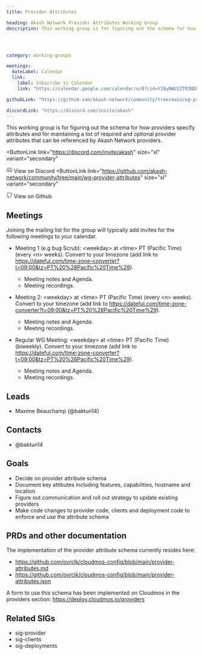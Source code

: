 ```yaml
---
title: Provider Attributes

heading: Akash Network Provider Attributes Working Group
description: This working group is for figuring out the schema for how providers specify attributes and for maintaining a list of required and optional provider attributes that can be referenced by Akash Network providers.




category: working-groups

meetings:
  dateLabel: Calendar
  link:
    label: Subscribe to Calendar
    link: "https://calendar.google.com/calendar/u/0?cid=Y18yNWU1ZTM3NDhlNGM0YWI3YTU1ZjQxZmJjNWViZWJjYzBhMDNiNDBmYjAyODc4NWYxNDE1OWJmYWViZWExMmUyQGdyb3VwLmNhbGVuZGFyLmdvb2dsZS5jb20"

githubLink: "https://github.com/akash-network/community/tree/main/wg-provider-attributes"

discordLink: "https://discord.com/invite/akash"
---
```




This working group is for figuring out the schema for how providers specify attributes and for maintaining a list of required and optional provider attributes that can be referenced by Akash Network providers.


<div class="flex flex-col lg:flex-row lg:items-center gap-6"  >


<ButtonLink 
link="https://discord.com/invite/akash"
  size="xl"
  variant="secondary"
>
<svg class="mr-1"   width="16" height="16" viewBox="0 0 16 16" fill="none" xmlns="http://www.w3.org/2000/svg"><path d="M3.66406 10.666C6.9974 12.3327 8.9974 12.3327 12.3307 10.666" stroke="#808080" stroke-width="1.5" stroke-linecap="round" stroke-linejoin="round"/><path d="M10.3333 11.666L11 12.9993C11 12.9993 13.7809 12.1138 14.6667 10.666C14.6667 9.99935 15.0201 5.23494 12.6667 3.66602C11.6667 2.99935 10 2.66602 10 2.66602L9.33333 3.99935H8" stroke="#808080" stroke-width="1.5" stroke-linecap="round" stroke-linejoin="round"/><path d="M5.68229 11.666L5.01563 12.9993C5.01563 12.9993 2.23474 12.1138 1.34896 10.666C1.34896 9.99935 0.995565 5.23494 3.34896 3.66602C4.34896 2.99935 6.01563 2.66602 6.01563 2.66602L6.68229 3.99935H8.01562" stroke="#808080" stroke-width="1.5" stroke-linecap="round" stroke-linejoin="round"/><path d="M5.66406 9.33268C5.11178 9.33268 4.66406 8.73573 4.66406 7.99935C4.66406 7.26297 5.11178 6.66602 5.66406 6.66602C6.21635 6.66602 6.66406 7.26297 6.66406 7.99935C6.66406 8.73573 6.21635 9.33268 5.66406 9.33268Z" stroke="#808080" stroke-width="1.5" stroke-linecap="round" stroke-linejoin="round"/><path d="M10.3359 9.33268C9.78365 9.33268 9.33594 8.73573 9.33594 7.99935C9.33594 7.26297 9.78365 6.66602 10.3359 6.66602C10.8882 6.66602 11.3359 7.26297 11.3359 7.99935C11.3359 8.73573 10.8882 9.33268 10.3359 9.33268Z" stroke="#808080" stroke-width="1.5" stroke-linecap="round" stroke-linejoin="round"/>
</svg>
View on Discord
</ButtonLink>
<ButtonLink 
link="https://github.com/akash-network/community/tree/main/wg-provider-attributes"
  size="xl"
  variant="secondary"
>
<svg  class="mr-1" width="16" height="16" viewBox="0 0 16 16" fill="none" xmlns="http://www.w3.org/2000/svg"><g clip-path="url(#clip0_2201_20876)"><path d="M10.6693 14.6852V12.7718C10.6943 12.454 10.6514 12.1344 10.5433 11.8344C10.4353 11.5344 10.2646 11.2608 10.0427 11.0318C12.136 10.7985 14.336 10.0052 14.336 6.36518C14.3358 5.4344 13.9778 4.53931 13.336 3.86518C13.6399 3.05085 13.6184 2.15075 13.276 1.35185C13.276 1.35185 12.4893 1.11851 10.6693 2.33851C9.14133 1.92439 7.53065 1.92439 6.00266 2.33851C4.18266 1.11851 3.39599 1.35185 3.39599 1.35185C3.05357 2.15075 3.03208 3.05085 3.33599 3.86518C2.68941 4.54431 2.331 5.44749 2.33599 6.38518C2.33599 9.99851 4.53599 10.7918 6.62932 11.0518C6.40999 11.2785 6.24083 11.5488 6.13286 11.8451C6.02489 12.1415 5.98053 12.4572 6.00266 12.7718V14.6852" stroke="#808080" stroke-width="1.5" stroke-linecap="round" stroke-linejoin="round"/><path d="M6.0026 13.3516C4.0026 14.0004 2.33594 13.3516 1.33594 11.3516" stroke="#808080" stroke-width="1.5" stroke-linecap="round" stroke-linejoin="round"/></g><defs><clipPath id="clip0_2201_20876"><rect width="16" height="16" fill="white"/></clipPath></defs></svg>
View on Github
</ButtonLink>



</div>


## Meetings

Joining the mailing list for the group will typically add invites for the following meetings to your calendar.

- Meeting 1 (e.g bug Scrub): \<weekday\> at \<time\> PT (Pacific Time) (every \<n\> weeks). Convert to your timezone (add link to https://dateful.com/time-zone-converter?t=09:00&tz=PT%20%28Pacific%20Time%29).
  
  - Meeting notes and Agenda.
  - Meeting recordings.

- Meeting 2: \<weekday\> at \<time\> PT (Pacific Time) (every \<n\> weeks). Convert to your timezone (add link to https://dateful.com/time-zone-converter?t=09:00&tz=PT%20%28Pacific%20Time%29).
  
  - Meeting notes and Agenda.
  - Meeting recordings.

- Regular WG Meeting: \<weekday\> at \<time\> PT (Pacific Time) (biweekly). Convert to your timezone (add link to https://dateful.com/time-zone-converter?t=09:00&tz=PT%20%28Pacific%20Time%29).

  - Meeting notes and Agenda.
  - Meeting recordings.

## Leads

  - Maxime Beauchamp (@baktun14)

## Contacts

- @baktun14

## Goals

- Decide on provider attribute schema
- Document key attibutes including features, capabilities, hostname and location
- Figure out communication and roll out strategy to update existing providers
- Make code changes to provider code, clients and deployment code to enforce and use the attribute schema


## PRDs and other documentation
The implementation of the provider attribute schema currently resides here:
- https://github.com/ovrclk/cloudmos-config/blob/main/provider-attributes.md
- https://github.com/ovrclk/cloudmos-config/blob/main/provider-attributes.json

A form to use this schema has been implemented on Cloudmos in the providers section: https://deploy.cloudmos.io/providers


## Related SIGs

- sig-provider
- sig-clients
- sig-deployments
